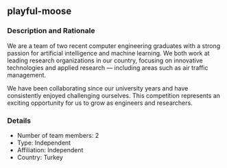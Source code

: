 ## playful-moose

### Description and Rationale
We are a team of two recent computer engineering graduates with a strong passion for artificial intelligence and machine learning. We both work at leading research organizations in our country, focusing on innovative technologies and applied research — including areas such as air traffic management.

We have been collaborating since our university years and have consistently enjoyed challenging ourselves. This competition represents an exciting opportunity for us to grow as engineers and researchers.

### Details

* Number of team members: 2
* Type: Independent
* Affiliation: Independent
* Country: Turkey

